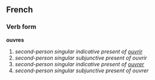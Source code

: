 ==French==
===Verb form===
'''ouvres'''

# ''second-person singular indicative present of [[ouvrir]]''
# ''second-person singular subjunctive present of ouvrir''
# ''second-person singular indicative present of [[ouvrer]]''
# ''second-person singular subjunctive present of ouvrer''
